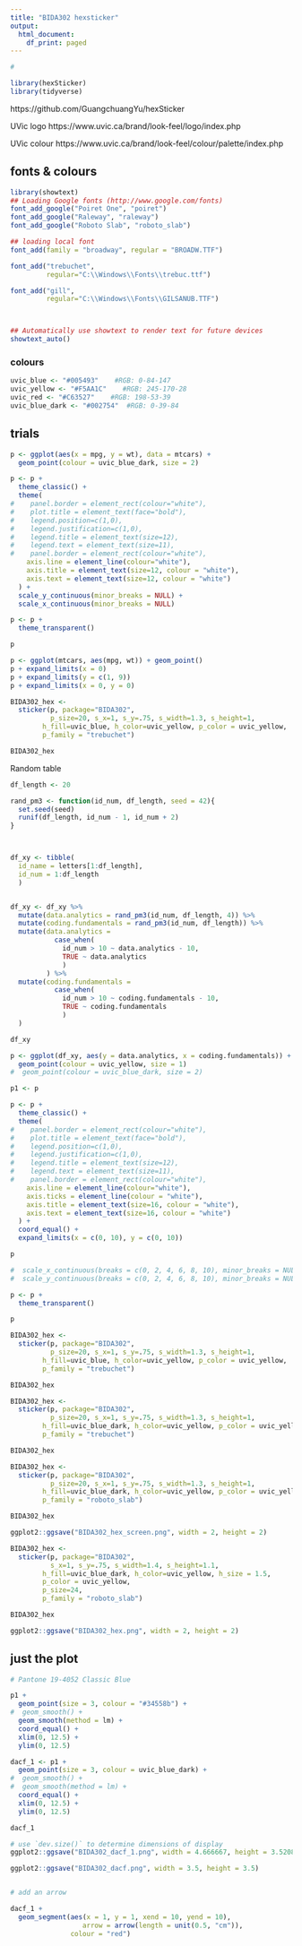 ```yaml
---
title: "BIDA302 hexsticker"
output:
  html_document:
    df_print: paged
---
```



```r

# 

library(hexSticker)
library(tidyverse)

```

https://github.com/GuangchuangYu/hexSticker 

UVic logo
https://www.uvic.ca/brand/look-feel/logo/index.php 


UVic colour
https://www.uvic.ca/brand/look-feel/colour/palette/index.php


## fonts & colours

```r

library(showtext)
## Loading Google fonts (http://www.google.com/fonts)
font_add_google("Poiret One", "poiret")
font_add_google("Raleway", "raleway")
font_add_google("Roboto Slab", "roboto_slab")

## loading local font 
font_add(family = "broadway", regular = "BROADW.TTF")

font_add("trebuchet",
         regular="C:\\Windows\\Fonts\\trebuc.ttf")

font_add("gill",
         regular="C:\\Windows\\Fonts\\GILSANUB.TTF")



## Automatically use showtext to render text for future devices
showtext_auto()


```


### colours


```r

uvic_blue <- "#005493"    #RGB: 0-84-147
uvic_yellow <- "#F5AA1C"    #RGB: 245-170-28  
uvic_red <- "#C63527"    #RGB: 198-53-39
uvic_blue_dark <- "#002754"  #RGB: 0-39-84

```




## trials


```r

p <- ggplot(aes(x = mpg, y = wt), data = mtcars) + 
  geom_point(colour = uvic_blue_dark, size = 2)

p <- p +
  theme_classic() +
  theme(
#    panel.border = element_rect(colour="white"),
#    plot.title = element_text(face="bold"),
#    legend.position=c(1,0), 
#    legend.justification=c(1,0),
#    legend.title = element_text(size=12),
#    legend.text = element_text(size=11),
#    panel.border = element_rect(colour="white"),
    axis.line = element_line(colour="white"),
    axis.title = element_text(size=12, colour = "white"),
    axis.text = element_text(size=12, colour = "white")
  ) +
  scale_y_continuous(minor_breaks = NULL) +
  scale_x_continuous(minor_breaks = NULL)

p <- p + 
  theme_transparent()

p

p <- ggplot(mtcars, aes(mpg, wt)) + geom_point()
p + expand_limits(x = 0)
p + expand_limits(y = c(1, 9))
p + expand_limits(x = 0, y = 0)


```



```r

BIDA302_hex <- 
  sticker(p, package="BIDA302", 
          p_size=20, s_x=1, s_y=.75, s_width=1.3, s_height=1,
        h_fill=uvic_blue, h_color=uvic_yellow, p_color = uvic_yellow,
        p_family = "trebuchet")

BIDA302_hex

```



Random table

```r
df_length <- 20

rand_pm3 <- function(id_num, df_length, seed = 42){
  set.seed(seed)
  runif(df_length, id_num - 1, id_num + 2)
}



df_xy <- tibble(
  id_name = letters[1:df_length], 
  id_num = 1:df_length
  )


df_xy <- df_xy %>% 
  mutate(data.analytics = rand_pm3(id_num, df_length, 4)) %>% 
  mutate(coding.fundamentals = rand_pm3(id_num, df_length)) %>% 
  mutate(data.analytics = 
           case_when(
             id_num > 10 ~ data.analytics - 10,
             TRUE ~ data.analytics
             )
         ) %>% 
  mutate(coding.fundamentals = 
           case_when(
             id_num > 10 ~ coding.fundamentals - 10,
             TRUE ~ coding.fundamentals
             )
  )

df_xy
```



```r

p <- ggplot(df_xy, aes(y = data.analytics, x = coding.fundamentals)) + 
  geom_point(colour = uvic_yellow, size = 1)
#  geom_point(colour = uvic_blue_dark, size = 2)

p1 <- p

p <- p +
  theme_classic() +
  theme(
#    panel.border = element_rect(colour="white"),
#    plot.title = element_text(face="bold"),
#    legend.position=c(1,0), 
#    legend.justification=c(1,0),
#    legend.title = element_text(size=12),
#    legend.text = element_text(size=11),
#    panel.border = element_rect(colour="white"),
    axis.line = element_line(colour="white"),
    axis.ticks = element_line(colour = "white"),
    axis.title = element_text(size=16, colour = "white"),
    axis.text = element_text(size=16, colour = "white")
  ) +
  coord_equal() +
  expand_limits(x = c(0, 10), y = c(0, 10))

p

#  scale_x_continuous(breaks = c(0, 2, 4, 6, 8, 10), minor_breaks = NULL) +
#  scale_y_continuous(breaks = c(0, 2, 4, 6, 8, 10), minor_breaks = NULL)

p <- p + 
  theme_transparent()

p

```


```r

BIDA302_hex <- 
  sticker(p, package="BIDA302", 
          p_size=20, s_x=1, s_y=.75, s_width=1.3, s_height=1,
        h_fill=uvic_blue, h_color=uvic_yellow, p_color = uvic_yellow,
        p_family = "trebuchet")

BIDA302_hex

```



```r

BIDA302_hex <- 
  sticker(p, package="BIDA302", 
          p_size=20, s_x=1, s_y=.75, s_width=1.3, s_height=1,
        h_fill=uvic_blue_dark, h_color=uvic_yellow, p_color = uvic_yellow,
        p_family = "trebuchet")

BIDA302_hex

```



```r

BIDA302_hex <- 
  sticker(p, package="BIDA302", 
          p_size=20, s_x=1, s_y=.75, s_width=1.3, s_height=1,
        h_fill=uvic_blue_dark, h_color=uvic_yellow, p_color = uvic_yellow,
        p_family = "roboto_slab")

BIDA302_hex

ggplot2::ggsave("BIDA302_hex_screen.png", width = 2, height = 2)


```





```r

BIDA302_hex <- 
  sticker(p, package="BIDA302", 
          s_x=1, s_y=.75, s_width=1.4, s_height=1.1,
        h_fill=uvic_blue_dark, h_color=uvic_yellow, h_size = 1.5,
        p_color = uvic_yellow,
        p_size=24, 
        p_family = "roboto_slab")

BIDA302_hex

ggplot2::ggsave("BIDA302_hex.png", width = 2, height = 2)

```

## just the plot

```r

# Pantone 19-4052 Classic Blue

p1 +
  geom_point(size = 3, colour = "#34558b") +
#  geom_smooth() +
  geom_smooth(method = lm) +
  coord_equal() +
  xlim(0, 12.5) +
  ylim(0, 12.5)


```

```r
dacf_1 <- p1 +
  geom_point(size = 3, colour = uvic_blue_dark) +
#  geom_smooth() +
#  geom_smooth(method = lm) +
  coord_equal() +
  xlim(0, 12.5) +
  ylim(0, 12.5)

dacf_1

# use `dev.size()` to determine dimensions of display
ggplot2::ggsave("BIDA302_dacf_1.png", width = 4.666667, height = 3.520833)

ggplot2::ggsave("BIDA302_dacf.png", width = 3.5, height = 3.5)


# add an arrow

dacf_1 +
  geom_segment(aes(x = 1, y = 1, xend = 10, yend = 10),
                  arrow = arrow(length = unit(0.5, "cm")),
               colour = "red")





```

